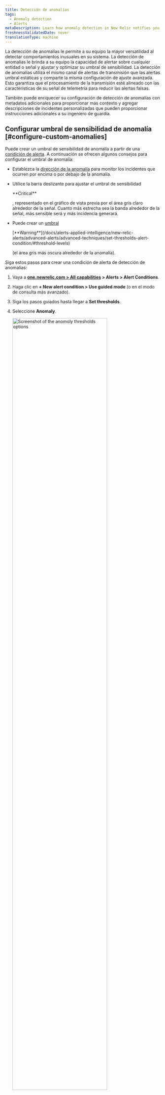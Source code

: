 ```yaml
---
title: Detección de anomalías
tags:
  - Anomaly detection
  - Alerts
metaDescription: Learn how anomaly detection in New Relic notifies you of unusual app behavior.
freshnessValidatedDate: never
translationType: machine
---
```


La detección de anomalías le permite a su equipo la mayor versatilidad al detectar comportamientos inusuales en su sistema. La detección de anomalías le brinda a su equipo la capacidad de alertar sobre cualquier entidad o señal y ajustar y optimizar su umbral de sensibilidad. La detección de anomalías utiliza el mismo canal de alertas de transmisión que las alertas umbral estáticas y comparte la misma configuración de ajuste avanzada. Esto garantiza que el procesamiento de la transmisión esté alineado con las características de su señal de telemetría para reducir las alertas falsas.

También puede enriquecer su configuración de detección de anomalías con metadatos adicionales para proporcionar más contexto y agregar descripciones de incidentes personalizadas que pueden proporcionar instrucciones adicionales a su ingeniero de guardia.

## Configurar umbral de sensibilidad de anomalía [#configure-custom-anomalies]

Puede crear un umbral de sensibilidad de anomalía a partir de una [condición de alerta](/docs/alerts-applied-intelligence/new-relic-alerts/alert-conditions/create-nrql-alert-conditions/). A continuación se ofrecen algunos consejos para configurar el umbral de anomalía:

* Establezca la [dirección de la anomalía](#anomaly-direction) para monitor los incidentes que ocurren por encima o por debajo de la anomalía.

* Utilice la barra deslizante para ajustar el umbral de sensibilidad

  <DNT>
    **Critical**
  </DNT>

  , representado en el gráfico de vista previa por el área gris claro alrededor de la señal. Cuanto más estrecha sea la banda alrededor de la señal, más sensible será y más incidencia generará.

* Puede crear un [umbral](/docs/alerts-applied-intelligence/new-relic-alerts/advanced-alerts/advanced-techniques/set-thresholds-alert-condition/#threshold-levels)

  <DNT>
    [**Warning**](/docs/alerts-applied-intelligence/new-relic-alerts/advanced-alerts/advanced-techniques/set-thresholds-alert-condition/#threshold-levels)
  </DNT>

  [](/docs/alerts-applied-intelligence/new-relic-alerts/advanced-alerts/advanced-techniques/set-thresholds-alert-condition/#threshold-levels)(el área gris más oscura alrededor de la anomalía).

Siga estos pasos para crear una condición de alerta de detección de anomalías:

1. Vaya a <DNT>**[one.newrelic.com > All capabilities](https://one.newrelic.com/all-capabilities) > Alerts > Alert Conditions**</DNT>.

2. Haga clic en <DNT>**+ New alert condition > Use guided mode**</DNT> (o en el modo de consulta más avanzado).

3. Siga los pasos guiados hasta llegar a <DNT>**Set thresholds**</DNT>.

4. Seleccione <DNT>**Anomaly**</DNT>.

   <img
     width="80%;"
     title="Set anomoly thresholds"
     alt="Screenshot of the anomoly thresholds options"
     src="/images/alerts_screenshot-crop_try-anomaly-thresholds.webp"
   />

5. Configure los ajustes para uno o más umbrales. La detección de anomalías hace una predicción sobre cuál será el siguiente punto de datos en función de la actividad anterior. El valor umbral para la detección de anomalías controla la sensibilidad de la condición de alerta para tolerar qué tan lejos está el valor real del valor previsto. El umbral es el número de desviación estándar que el valor de su señal está alejado del valor predicho. Realizamos un seguimiento de la desviación estándar entre el valor previsto y el valor real de los datos de los 7 días anteriores.

   Para configurar el umbral, necesitará:

   * Establezca la 'dirección del umbral' en superior, inferior o ambos. Esto significa que solo crearemos un incidente si el valor de la señal (el resultado de la consulta) está por encima del valor previsto, por debajo del valor previsto o cualquiera de los dos, respectivamente.

     Este campo dicta cuántos puntos de datos durante un período de tiempo específico deben estar fuera del umbral. Las opciones son <DNT>**for at least**</DNT> y <DNT>**at least once in**</DNT>. Seleccionar <DNT>**for at least**</DNT> significa que TODOS los puntos de datos de su señal deben estar fuera del umbral durante el período de tiempo especificado antes de que se abra un incidente. Lo inverso debe ser cierto para cerrar el incidente. La opción <DNT>**at least once in**</DNT> simplemente significa que tan pronto como cualquiera de los puntos de datos de su señal esté fuera del umbral, se abrirá un incidente. Con esta opción, la duración del tiempo no es relevante para determinar cuándo abrir un incidente. Sin embargo, es relevante para cerrar el incidente. Todos los puntos de datos de su señal deben estar dentro del umbral durante el período de tiempo especificado.

   * Establezca la 'duración del umbral'. Piense en esto como cuánto tiempo debe permanecer el valor de la señal fuera del umbral antes de que se abra un incidente. Por el contrario, también es el tiempo que una señal debe permanecer dentro del umbral para que se cierre un incidente.

     Este campo responde al periodo de tiempo mencionado anteriormente. Es cuánto tiempo la señal excede el umbral que se está definiendo. Esta es la duración del umbral real.

   * Establezca el 'nivel umbral'. Para la detección de anomalías personalizada, este es el número de desviación estándar que el punto de datos de la señal es del valor que predijimos que sería.

6. Agregue los detalles de la condición de alerta y haga clic en <DNT>**Save condition**</DNT>.

## Configuración de umbral para condiciones de múltiples señales (consulta facetada) [#faceted-queries]

Dependiendo de cómo definió su consulta en el paso 1, la condición de alerta puede ser monitorear muchas señales, no solo una. Cuando se trabaja con NRQL, estas consultas utilizan la [cláusula`FACET` ](/docs/query-your-data/nrql-new-relic-query-language/get-started/nrql-syntax-clauses-functions/#sel-facet). El número máximo de señales que una condición de alerta puede monitor es 5000. La configuración de umbral que especifique se aplica de la misma manera a todas las señales monitoreadas por esta condición. Cada señal se monitorea y evalúa individualmente, pero la configuración se aplica de manera consistente a todas las señales. Solo mostraremos un máximo de 500 señales en el gráfico de vista previa. Pero no mostramos las bandas de señal y umbral previstas cuando se muestra más de una señal en el gráfico. Para mostrar esa información mientras se determina el valor umbral ideal, seleccione una de las señales de series temporales de la leyenda para filtrar el gráfico por una única serie temporal.

## Dirección de anomalía: seleccione rangos superior o inferior [#anomaly-direction]

Puede elegir si desea que la condición busque un comportamiento que supere el valor previsto ("superior") o que vaya por debajo del valor previsto ("inferior"), o que vaya por encima o por debajo. Los eliges con el selector de dirección de predicción.

Casos de uso de ejemplo para esto:

* Puede usar la configuración Superior para una fuente de datos como tasa de errores, porque generalmente solo le preocupa si sube y no si baja.
* Puede utilizar la configuración Inferior para una fuente de datos como el rendimiento, porque las fluctuaciones repentinas ascendentes son bastante comunes, pero una gran caída repentina indicaría un problema.

A continuación se muestran ejemplos de cómo se tratarían las grandes fluctuaciones en sus datos bajo las diferentes configuraciones de dirección de anomalía. Las áreas rojas representan incidentes.

<img
  title="A screenshot of anomaly details in the New Relic UI"
  alt="A screenshot demonstrating how to select upper and lower ranges for anomalies"
  src="/images/alerts_screenshot-full_anomalies-set-upper-and-lower-ranges.webp"
/>

## Reglas que rigen el cálculo del valor previsto. [#anomaly-rules]

El algoritmo para calcular la predicción es matemáticamente complejo. Estas son algunas de las reglas principales que rigen sus capacidades predictivas:

* <DNT>
    **Age of data**
  </DNT>

  En la creación inicial, la predicción se calcula utilizando entre 1 y 4 semanas de datos, según la disponibilidad de datos y el tipo de predicción. Actualmente, las consultas que utilizan la cláusula `FACET` no están entrenadas en datos almacenados. Después de su creación, el algoritmo tiene en cuenta las fluctuaciones de datos en curso durante un largo período de tiempo, aunque se da mayor peso a los datos más recientes. Para datos que han existido por poco tiempo, el valor predicho probablemente fluctuará mucho y no será muy preciso. Esto se debe a que no hay datos suficientes para determinar sus valores y comportamiento habituales. Cuanto más historial tengan los datos, más precisa será la predicción.

* <DNT>
    **Consistency of data**
  </DNT>

  Para los valores métricos que permanecen en un rango constante o que tienen una tendencia lenta y constante, su comportamiento más predecible significa que su umbral de sensibilidad se volverá más estricto en torno a la predicción. Los datos que sean más variados e impredecibles tendrán un umbral de sensibilidad más flexible (más amplio).

* <DNT>
    **Regular fluctuations**
  </DNT>

  Para fluctuaciones cíclicas de menos de una semana (como el despliegue semanal de los miércoles a la 1:00 p. m. o informes nocturnos), el algoritmo de predicción busca estas fluctuaciones cíclicas e intenta adaptarse a ellas.

